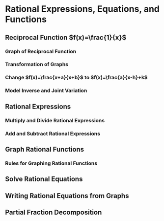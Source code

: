 # Rational Expressions, Equations, and Functions {#Rational}

## Reciprocal Function $f(x)=\frac{1}{x}$
### Graph of Reciprocal Function
### Transformation of Graphs
### Change $f(x)=\frac{x+a}{x+b}$ to $f(x)=\frac{a}{x-h}+k$
### Model Inverse and Joint Variation

## Rational Expressions
### Multiply and Divide Rational Expressions
### Add and Subtract Rational Expressions

## Graph Rational Functions
### Rules for Graphing Rational Functions

## Solve Rational Equations

## Writing Rational Equations from Graphs

## Partial Fraction Decomposition
